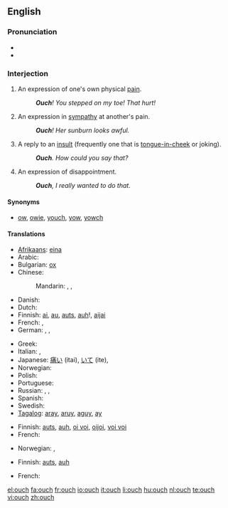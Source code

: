 ==English==

===Pronunciation===
* {{IPA|/æɔ̹ˀʧ/ (♪: <sup>-╮</sup>)}}
* {{audio|en-us-inlandnorth-ouch.ogg|Audio (US-Inland North)}}

===Interjection===
{{en-intj}}

# An expression of one's own physical [[pain]].
#: '''''Ouch'''!  You stepped on my toe! That hurt!''
# An expression in [[sympathy]] at another's pain.
#: '''''Ouch'''!  Her sunburn looks awful.''
# A reply to an [[insult]] (frequently one that is [[tongue-in-cheek]] or joking).
#: '''''Ouch'''.  How could you say that?''
# An expression of disappointment.
#: '''''Ouch''', I really wanted to do that.''

====Synonyms====
* {{sense|in all of the above senses}} [[ow]], [[owie]], [[youch]], [[yow]], [[yowch]]

====Translations====
{{trans-top|expression of one's own physical pain}}
* [[Afrikaans]]: [[eina]]
* Arabic: {{t|ar|حلية|tr=Hílya|sc=Arab}}
* Bulgarian: [[ох]]
* Chinese:
*: Mandarin: {{t-|cmn|哎喲|sc=Hani|xs=Mandarin}},  {{t-|cmn|哎哟|tr=āiyō|sc=Hani|xs=Mandarin}},  {{t-|cmn|哎呀|tr=āiyā|sc=Hani|xs=Mandarin}}
* Danish: {{t+|da|av}}
* Dutch: {{t+|nl|au}}
* Finnish: [[ai]], [[au]], [[auts]], [[auh]]!, [[aijai]]
* French: {{t+|fr|aïe}}, {{t-|fr|ouille}}
* German: {{t+|de|au}}, {{t-|de|aua}}, {{t+|de|autsch}}
{{trans-mid}}
* Greek: {{t|el|αχ|tr=akh|sc=Grek}}
* Italian: {{t-|it|ahi}},  {{t|it|ahia}}
* Japanese: [[痛い]] (itai), [[いて]] (ite),  {{t|ja|いてて|tr=itete|sc=Jpan}}
* Norwegian: {{t+|no|au}}
* Polish: {{t+|pl|ała}}
* Portuguese: {{t+|pt|ai}}
* Russian: {{t+|ru|ой|tr=oj|sc=Cyrl}},  {{t+|ru|ай|tr=aj|sc=Cyrl}},  {{t|ru|ох|tr=ox|sc=Cyrl}}
* Spanish: {{t-|es|ay}}
* Swedish: {{t+|sv|aj}}
* [[Tagalog]]: [[aray]], [[aruy]], [[aguy]], [[ay]]
{{trans-bottom}}

{{trans-top|expression in sympathy at another’s pain}}
* Finnish: [[auts]], [[auh]], [[oi voi]], [[oijoi]], [[voi voi]]
* French: {{t+|fr|aïe}}
{{trans-mid}}
* Norwegian: {{t-|no|au da}}, {{t-|no|uff da}}
{{trans-bottom}}

{{trans-top|reply to an insult}}
* Finnish: [[auts]], [[auh]]
{{trans-mid}}
* French: {{t+|fr|aïe}}
{{trans-bottom}}

[[el:ouch]]
[[fa:ouch]]
[[fr:ouch]]
[[io:ouch]]
[[it:ouch]]
[[li:ouch]]
[[hu:ouch]]
[[nl:ouch]]
[[te:ouch]]
[[vi:ouch]]
[[zh:ouch]]